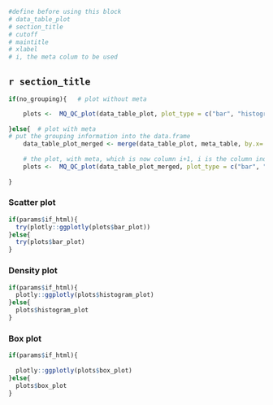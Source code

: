 

```r
#define before using this block
# data_table_plot
# section_title
# cutoff
# maintitle
# xlabel
# i, the meta colum to be used

```


##  `r section_title ` {.tabset .tabset-fade }


```r

if(no_grouping){   # plot without meta

    plots <-  MQ_QC_plot(data_table_plot, plot_type = c("bar", "histogram", "box"), cutoff = cutoff, maintitle = maintitle, xlabel = xlabel)
  
}else{  # plot with meta
# put the grouping information into the data.frame
    data_table_plot_merged <- merge(data_table_plot, meta_table, by.x= colnames(data_table_plot)[1], by.y = colnames(meta_table)[1])
    
    # the plot, with meta, which is now column i+1, i is the column index in the meta table
    plots <-  MQ_QC_plot(data_table_plot_merged, plot_type = c("bar", "histogram", "box"), group = colnames(data_table_plot_merged)[i+1],cutoff = cutoff,maintitle = maintitle, xlabel = xlabel)
  
}


```


### Scatter plot

```r
if(params$if_html){
  try(plotly::ggplotly(plots$bar_plot))
}else{
  try(plots$bar_plot)
}

```

### Density plot

```r
if(params$if_html){
  plotly::ggplotly(plots$histogram_plot)
}else{
  plots$histogram_plot
}

```

### Box plot

```r
if(params$if_html){
  
  plotly::ggplotly(plots$box_plot)
}else{
  plots$box_plot
}

```
